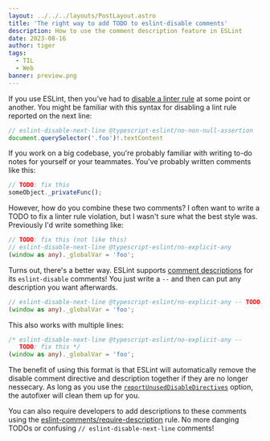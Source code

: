 ```yaml
---
layout: ../../../layouts/PostLayout.astro
title: 'The right way to add TODO to eslint-disable comments'
description: How to use the comment description feature in ESLint
date: 2023-08-16
author: tiger
tags:
  - TIL
  - Web
banner: preview.png
---
```



If you use ESLint, then you've had to [disable a linter rule](https://eslint.org/docs/latest/use/configure/rules#disabling-rules) at some point or another. You might be familiar with this syntax for disabling a lint rule reported on the next line:

```ts
// eslint-disable-next-line @typescript-eslint/no-non-null-assertion
document.querySelector('.foo')!.textContent
```

If you work on a big codebase, you're probably familiar with writing to-do notes for yourself or your teammates. You've probably written comments like this:

```ts
// TODO: fix this
someObject._privateFunc();
```

However, how do you combine these two comments? I often want to write a TODO to fix a linter rule violation, but I wasn't sure what the best style was. Previously I'd write something like:

```ts
// TODO: fix this (not like this)
// eslint-disable-next-line @typescript-eslint/no-explicit-any
(window as any)._globalVar = 'foo';
```

Turns out, there's a better way. ESLint supports [comment descriptions](https://eslint.org/docs/latest/use/configure/rules#comment-descriptions) for its `eslint-disable` comments! You just write a `--` and then can put any description you want afterwards.

```ts
// eslint-disable-next-line @typescript-eslint/no-explicit-any -- TODO: fix this
(window as any)._globalVar = 'foo';
```

This also works with multiple lines:

```ts
/* eslint-disable-next-line @typescript-eslint/no-explicit-any -- 
   TODO: fix this */
(window as any)._globalVar = 'foo';
```

The benefit of using this format is that ESLint will automatically remove the disable comment directive and description together if they are no longer nessecary. As long as you use the [`reportUnusedDisableDirectives`](https://eslint.org/docs/latest/use/configure/rules#report-unused-eslint-disable-comments) option, the autofixer will clean them up for you.

You can also require developers to add descriptions to these comments using the [eslint-comments/require-description](hhttps://mysticatea.github.io/eslint-plugin-eslint-comments/rules/require-description.html) rule. No more danging TODOs or confusing `// eslint-disable-next-line` comments!